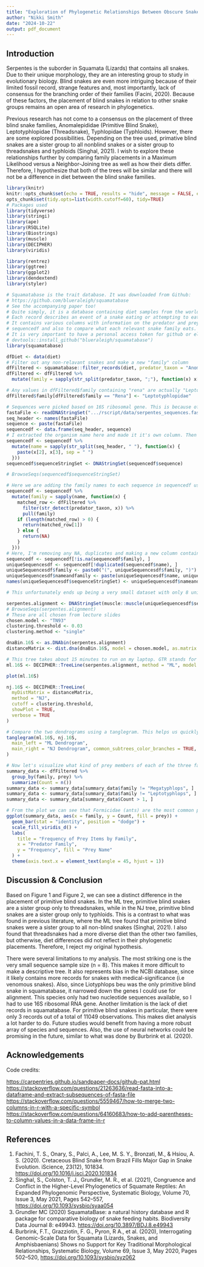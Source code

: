 ---
title: "Exploration of Phylogenetic Relationships Between Obscure Snake Families"
author: "Nikki Smith"
date: "2024-10-22"
output: pdf_document
---

## Introduction

Serpentes is the suborder in Squamata (Lizards) that contains all snakes. Due to their unique morphology, they are an interesting group to study in evolutionary biology. Blind snakes are even more intriguing because of their limited fossil record, strange features and, most importantly, lack of consensus for the branching order of their families (Facini, 2020). Because of these factors, the placement of blind snakes in relation to other snake groups remains an open area of research in phylogenetics.

Previous research has not come to a consensus on the placement of three blind snake families, Anomalepididae (Primitive Blind Snake), Leptotyphlopidae (Threadsnake), Typhlopidae (Typhloids). However, there are some explored possibilities. Depending on the tree used, primative blind snakes are a sister group to all nonblind snakes or a sister group to threadsnakes and typhloids (Singhal, 2021). I wish to explore these relationships further by comparing family placements in a Maximum Likelihood versus a Neighbor-Joining tree as well as how their diets differ. Therefore, I hypothesize that both of the trees will be similar and there will not be a difference in diet between the blind snake families.

```{r Setup, echo= TRUE,results='hide', message=FALSE, warning=FALSE, tidy.opts=list(width.cutoff=60), tidy=TRUE}
library(knitr)
knitr::opts_chunk$set(echo = TRUE, results = "hide", message = FALSE, error = FALSE, warning = FALSE)
opts_chunk$set(tidy.opts=list(width.cutoff=60), tidy=TRUE)
# Packages used
library(tidyverse)
library(stringi)
library(ape)
library(RSQLite)
library(Biostrings)
library(muscle)
library(DECIPHER)
library(viridis)

library(rentrez)
library(ggtree)
library(ggplot2)
library(dendextend)
library(styler)

# Squamatabase is the trait database. It was downloaded from Github:
# https://github.com/blueraleigh/squamatabase
# See the accompanying paper too!
# Quite simply, it is a database containing diet samples from the worlds' snakes.
# Each record describes an event of a snake eating or attempting to eat a prey item. 
# It contains various columns with information on the predator and prey, but the relevant ones are "predator_taxon" and "prey". I used this database to match the family to each sequence in 
# sequencedf and also to compare what each relevant snake family eats.
# It is very important to have a personal access token for github or else this will not install.
# devtools::install_github("blueraleigh/squamatabase")
library(squamatabase)
```

```{r Data prep, echo= TRUE,results='hide', message=FALSE, warning=FALSE, tidy.opts=list(width.cutoff=60), tidy=TRUE}
dfDiet <- data(diet)
# Filter out any non-relavant snakes and make a new "family" column
dfFiltered <- squamatabase::filter_records(diet, predator_taxon = "Anomalepididae|Leptotyphlopidae|Typhlopidae")
dfFiltered <- dfFiltered %>%
  mutate(family = sapply(str_split(predator_taxon, ";"), function(x) x[3]))

# Any values in dfFiltered$family containing "rena" are actually "Leptotyphlopidae"
dfFiltered$family[dfFiltered$family == "Rena"] <- "Leptotyphlopidae"

# Sequences were picked based on 16S ribosomal gene. This is because of the lack of sequence data for Liotyphlops beu, our representitive species for Anomalepididae. This species was chosen since it was the only member of Anomalepididae contained within squamatabase.
fastaFile <- readDNAStringSet(".../rscript/data/serpentes_sequences.fasta")
seq_header <- names(fastaFile)
sequence <- paste(fastaFile)
sequencedf <- data.frame(seq_header, sequence)
# I extracted the organism name here and made it it's own column. Then I converted the sequences to a DNAStringSet type to prepare them for alignment
sequencedf <- sequencedf %>%
  mutate(name = sapply(str_split(seq_header, " "), function(x) {
    paste(x[2], x[3], sep = " ")
  }))
sequencedf$sequenceStringSet <- DNAStringSet(sequencedf$sequence)

# BrowseSeqs(sequencedf$sequenceStringSet)

# Here we are adding the family names to each sequence in sequencedf using data from dfFiltered.
sequencedf <- sequencedf %>%
  mutate(family = sapply(name, function(x) {
    matched_row <- dfFiltered %>%
      filter(str_detect(predator_taxon, x)) %>%
      pull(family)
    if (length(matched_row) > 0) {
      return(matched_row[1])
    } else {
      return(NA)
    }
  }))
# Here, I'm removing any NA, duplicates and making a new column containing the individual's species name as well as their family for easy viewing once we get to the phylogeny tree.
sequencedf <- sequencedf[!is.na(sequencedf$family), ]
uniqueSequencesdf <- sequencedf[!duplicated(sequencedf$name), ]
uniqueSequencesdf$family <- paste0("(", uniqueSequencesdf$family, ")")
uniqueSequencesdf$nameandfamily <- paste(uniqueSequencesdf$name, uniqueSequencesdf$family, sep = " ")
names(uniqueSequencesdf$sequenceStringSet) <- uniqueSequencesdf$nameandfamily

# This unfortunately ends up being a very small dataset with only 8 unique snake species.This reflects the lack of studies in these snakes.
```

```{r Alignment, echo=TRUE,results='hide',fig.keep='all', fig.cap= "Maximum Likelihood Tree. Note how primitive blind snakes are a sister group to threadsnakes.", tidy.opts=list(width.cutoff=60), tidy=TRUE}
serpentes.alignment <- DNAStringSet(muscle::muscle(uniqueSequencesdf$sequenceStringSet, maxiters = 2), use.names = TRUE)
# BrowseSeqs(serpentes.alignment)
# These are all chosen from lecture slides
chosen.model <- "TN93"
clustering.threshold <- 0.03
clustering.method <- "single"

dnaBin.16S <- as.DNAbin(serpentes.alignment)
distanceMatrix <- dist.dna(dnaBin.16S, model = chosen.model, as.matrix = TRUE, pairwise.deletion = TRUE)

# This tree takes about 15 minutes to run on my laptop. GTR stands for general time reversal model.
ml.16S <- DECIPHER::TreeLine(serpentes.alignment, method = "ML", model = "GTR")

plot(ml.16S)

```

```{r fig.cap = "Neighbour Joining Tree. Note that primitive blind snakes are a sister group to typhloids. ", echo=FALSE,results='hide',fig.keep='all', tidy.opts=list(width.cutoff=60), tidy=TRUE}
nj.16S <- DECIPHER::TreeLine(
  myDistMatrix = distanceMatrix,
  method = "NJ",
  cutoff = clustering.threshold,
  showPlot = TRUE,
  verbose = TRUE
)
```

```{r fig.cap = "Pylogeny Tree Comparison", echo=TRUE,results='hide',fig.keep='all', tidy.opts=list(width.cutoff=60), tidy=TRUE}
# Compare the two dendrograms using a tanglegram. This helps us quickly visualize the conflict in taxa placement between the two trees. We can clearly see that theres a difference in where Leptotyphlopidae and Typhlopidae were placed.
tanglegram(ml.16S, nj.16S,
  main_left = "ML Dendrogram",
  main_right = "NJ Dendrogram", common_subtrees_color_branches = TRUE, axes = TRUE, lab.cex = 0.5, type = "r", margin_outer = 3
)
```

```{r fig.cap = "Prey eaten by snake family. Note the diverse prey sources of Leptotyphlopidae.", tidy.opts=list(width.cutoff=60), tidy=TRUE}
# Now let's visualize what kind of prey members of each of the three families eat. Filter each record by prey and family and get a count of the amount of each prey eaten. I further sorted the data to include prey eaten more than once so I have much less data points. If I chose summary_data$Count > 2, then it would completely eliminate every Anomalepididae record, which is not what we want.
summary_data <- dfFiltered %>%
  group_by(family, prey) %>%
  summarize(Count = n())
summary_data <- summary_data[summary_data$family != "Megatyphlops", ]
summary_data <- summary_data[summary_data$family != "Leptotyphlops", ]
summary_data <- summary_data[summary_data$Count > 1, ]

# From the plot we can see that Formicidae (ants) are the most common prey across families. Leptotyphlopidae has the most diverse diet among the three groups, while Anomalepididae is the least diverse. There does not appear to be a correlation between diet and phylogenetic placement.
ggplot(summary_data, aes(x = family, y = Count, fill = prey)) +
  geom_bar(stat = "identity", position = "dodge") +
  scale_fill_viridis_d() +
  labs(
    title = "Frequency of Prey Items by Family",
    x = "Predator Family",
    y = "Frequency", fill = "Prey Name"
  ) +
  theme(axis.text.x = element_text(angle = 45, hjust = 1))
```

## Discussion & Conclusion

Based on Figure 1 and Figure 2, we can see a distinct difference in the placement of primitive blind snakes. In the ML tree, primitive blind snakes are a sister group only to threadsnakes, while in the NJ tree, primitive blind snakes are a sister group only to typhloids. This is a contrast to what was found in previous literature, where the ML tree found that primitive blind snakes were a sister group to all non-blind snakes (Singhal, 2021). I also found that threadsnakes had a more diverse diet than the other two families, but otherwise, diet differences did not reflect in their phylogenetic placements. Therefore, I reject my original hypothesis.

There were several limitations to my analysis. The most striking one is the very small sequence sample size (n = 8). This makes it more difficult to make a descriptive tree. It also represents bias in the NCBI database, since it likely contains more records for snakes with medical-significance (i.e venomous snakes). Also, since Liotyphlops beu was the only primitive blind snake in squamatabase, it narrowed down the genes I could use for alignment. This species only had two nucleotide sequences available, so I had to use 16S ribosomal RNA gene. Another limitation is the lack of diet records in squamatabase. For primitive blind snakes in particular, there were only 3 records out of a total of 11049 observations. This makes diet analysis a lot harder to do. Future studies would benefit from having a more robust array of species and sequences. Also, the use of neural networks could be promising in the future, similar to what was done by Burbrink et al. (2020).

## Acknowledgements

Code credits:

<https://carpentries.github.io/sandpaper-docs/github-pat.html> <https://stackoverflow.com/questions/21263636/read-fasta-into-a-dataframe-and-extract-subsequences-of-fasta-file> <https://stackoverflow.com/questions/5559467/how-to-merge-two-columns-in-r-with-a-specific-symbol> <https://stackoverflow.com/questions/64160683/how-to-add-parentheses-to-column-values-in-a-data-frame-in-r>

## References

1.  Fachini, T. S., Onary, S., Palci, A., Lee, M. S. Y., Bronzati, M., & Hsiou, A. S. (2020). Cretaceous Blind Snake from Brazil Fills Major Gap in Snake Evolution. iScience, 23(12), 101834. <https://doi.org/10.1016/j.isci.2020.101834>
2.  Singhal, S., Colston, T. J., Grundler, M. R., et al. (2021), Congruence and Conflict in the Higher-Level Phylogenetics of Squamate Reptiles: An Expanded Phylogenomic Perspective, Systematic Biology, Volume 70, Issue 3, May 2021, Pages 542–557, <https://doi.org/10.1093/sysbio/syaa054>
3.  Grundler MC (2020) SquamataBase: a natural history database and R package for comparative biology of snake feeding habits. Biodiversity Data Journal 8: e49943. <https://doi.org/10.3897/BDJ.8.e49943>
4.  Burbrink, F.T., Grazziotin, F. G., Pyron, R A., et al. (2020), Interrogating Genomic-Scale Data for Squamata (Lizards, Snakes, and Amphisbaenians) Shows no Support for Key Traditional Morphological Relationships, Systematic Biology, Volume 69, Issue 3, May 2020, Pages 502–520, <https://doi.org/10.1093/sysbio/syz062>
